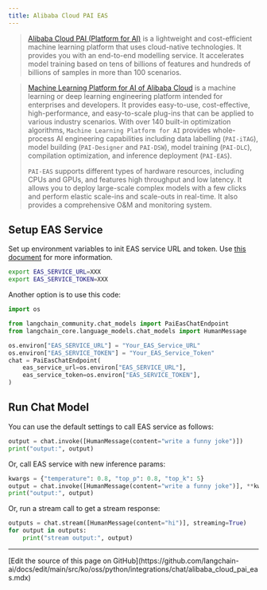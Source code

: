 ```yaml
---
title: Alibaba Cloud PAI EAS
---
```


>[Alibaba Cloud PAI (Platform for AI)](https://www.alibabacloud.com/help/en/pai/?spm=a2c63.p38356.0.0.c26a426ckrxUwZ) is a lightweight and cost-efficient machine learning platform that uses cloud-native technologies. It provides you with an end-to-end modelling service. It accelerates model training based on tens of billions of features and hundreds of billions of samples in more than 100 scenarios.

>[Machine Learning Platform for AI of Alibaba Cloud](https://www.alibabacloud.com/help/en/machine-learning-platform-for-ai/latest/what-is-machine-learning-pai) is a machine learning or deep learning engineering platform intended for enterprises and developers. It provides easy-to-use, cost-effective, high-performance, and easy-to-scale plug-ins that can be applied to various industry scenarios. With over 140 built-in optimization algorithms, `Machine Learning Platform for AI` provides whole-process AI engineering capabilities including data labelling (`PAI-iTAG`), model building (`PAI-Designer` and `PAI-DSW`), model training (`PAI-DLC`), compilation optimization, and inference deployment (`PAI-EAS`).
>
>`PAI-EAS` supports different types of hardware resources, including CPUs and GPUs, and features high throughput and low latency. It allows you to deploy large-scale complex models with a few clicks and perform elastic scale-ins and scale-outs in real-time. It also provides a comprehensive O&M and monitoring system.

## Setup EAS Service

Set up environment variables to init EAS service URL and token.
Use [this document](https://www.alibabacloud.com/help/en/pai/user-guide/service-deployment/) for more information.

```bash
export EAS_SERVICE_URL=XXX
export EAS_SERVICE_TOKEN=XXX
```

Another option is to use this code:

```python
import os

from langchain_community.chat_models import PaiEasChatEndpoint
from langchain_core.language_models.chat_models import HumanMessage

os.environ["EAS_SERVICE_URL"] = "Your_EAS_Service_URL"
os.environ["EAS_SERVICE_TOKEN"] = "Your_EAS_Service_Token"
chat = PaiEasChatEndpoint(
    eas_service_url=os.environ["EAS_SERVICE_URL"],
    eas_service_token=os.environ["EAS_SERVICE_TOKEN"],
)
```

## Run Chat Model

You can use the default settings to call EAS service as follows:

```python
output = chat.invoke([HumanMessage(content="write a funny joke")])
print("output:", output)
```

Or, call EAS service with new inference params:

```python
kwargs = {"temperature": 0.8, "top_p": 0.8, "top_k": 5}
output = chat.invoke([HumanMessage(content="write a funny joke")], **kwargs)
print("output:", output)
```

Or, run a stream call to get a stream response:

```python
outputs = chat.stream([HumanMessage(content="hi")], streaming=True)
for output in outputs:
    print("stream output:", output)
```

---

<Callout icon="pen-to-square" iconType="regular">
  [Edit the source of this page on GitHub](https://github.com/langchain-ai/docs/edit/main/src/ko/oss/python/integrations/chat/alibaba_cloud_pai_eas.mdx)
</Callout>
